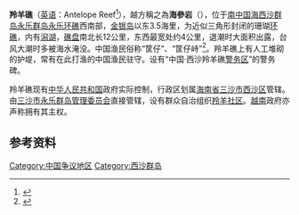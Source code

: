 {{Infobox Disputed Islands
| plural = yes
| name             = 羚羊礁
| image name       = AntelopeReef.jpg
| image caption    = 羚羊礁卫星照片
| image size       = 
| locator map      = {{Location map|South China Sea|lat=16.459793|long=111.585159|central|300px}}
| map_custom       = yes
| native name      = 
| native name link = 
| other_names         = 海參岩
| location         = [[南海|南中国海]]
| coordinates      = {{Coord|16|27|35|N|111|35|06|E|display=inline,title}}
| archipelago      = [[西沙群岛|西沙群岛]]
| total islands    = 
| major islands    = 
| area             =
| length           =
| width            =
| coastline        =
| highest mount    = 
| elevation        = 
| country                          = {{PRC}}
| country admin divisions title   =市
| country admin divisions         = [[海南省|海南省]][[三沙市|三沙市]][[西沙区|西沙区]]
| country claim                 = {{ROC}}
|country claim divisions title   = [[區_(中華民國)|区]]
|country claim divisions         = [[高雄市|高雄市]][[旗津區|旗津區]]
|country 2 claim                   = {{VNM}}
|country 2 claim divisions title   = 县
|country 2 claim divisions         = [[岘港市|岘港市]][[黄沙岛县|黄沙岛县]]
| population       = 
| population as of = 
| density          = 
| ethnic groups    = 
| additional info  =
}}
'''羚羊礁'''（[[英语|英语]]：Antelope Reef<ref>{{cite web|title=19.海南諸島礁名稱|url=http://sowf.moi.gov.tw/stat/year/y05-19.xls|accessdate=2014-05-08|publisher=中华民国内政部|archive-date=2012-11-06|archive-url=https://web.archive.org/web/20121106210603/http://sowf.moi.gov.tw/stat/year/y05-19.xls|dead-url=no}}</ref>），越方稱之為'''海參岩'''（{{vie|v=Đá Hải Sâm|hn=𥒥海參}}），位于[[南中国海|南中国海]][[西沙群岛|西沙群岛]][[永乐群岛|永乐群岛]][[永乐环礁|永乐环礁]]西南部，[[金银岛_(西沙群岛)|金银岛]]以东3.5海里，为近似三角形封闭的珊瑚[[环礁|环礁]]，内有[[潟湖|潟湖]]，[[礁盘|礁盘]]南北长12公里，东西最宽处约4公里，退潮时大面积出露，台风大潮时多被海水淹没。中国渔民俗称“筐仔”、“筐仔峙”<ref>{{cite book zh|author=广东省地名委员会|title=《南海诸岛地名资料汇编》|format=M|edition=1|location=广州|publisher=广东省地图出版社|date=1987|pages=170|id=ISBN 80522-023-9}}</ref>。羚羊礁上有人工堆砌的护堤，常有在此打渔的中国渔民驻守。设有“中国·西沙羚羊礁[[警务区|警务区]]”的警务碑。

羚羊礁现有[[中华人民共和国|中华人民共和国]]政府实际控制，行政区划属[[海南省|海南省]][[三沙市|三沙市]][[西沙区|西沙区]]管辖。由[[三沙市永乐群岛管理委员会|三沙市永乐群岛管理委员会]]直接管辖，设有群众自治组织[[羚羊社区|羚羊社区]]。[[越南|越南]]政府亦声称拥有其主权。

== 参考资料 ==
{{reflist}}

{{有争议的地区小作品}}
{{South China Sea Islands}}
{{三沙市行政区划}}

[[Category:中国争议地区|Category:中国争议地区]]
[[Category:西沙群岛|Category:西沙群岛]]